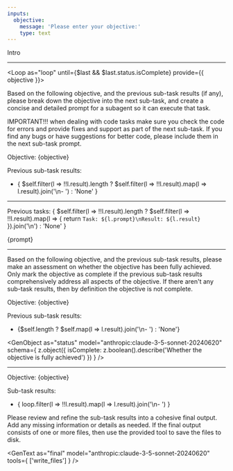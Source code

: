 ```yaml
---
inputs:
  objective:
    message: 'Please enter your objective:'
    type: text
---
```


Intro

---

<Loop
  as="loop"
  until={$last && $last.status.isComplete}
  provide={{ objective }}>

  Based on the following objective, and the previous sub-task results (if any), please break down the objective into the next sub-task, and create a concise and detailed prompt for a subagent so it can execute that task.

  IMPORTANT!!! when dealing with code tasks make sure you check the code for errors and provide fixes and support as part of the next sub-task. If you find any bugs or have suggestions for better code, please include them in the next sub-task prompt.

  Objective: {objective}

  Previous sub-task results:
  - { $self.filter(l => !!l.result).length ? $self.filter(l => !!l.result).map(l => l.result).join('\n- ') : 'None' }

  <GenText
    as="prompt"
    model="anthropic:claude-3-5-sonnet-20240620" />

  ---

  Previous tasks:
  {
    $self.filter(l => !!l.result).length ?
    $self.filter(l => !!l.result).map(l => {
      return `Task: ${l.prompt}\nResult: ${l.result}`
    }).join('\n') :
    'None'
  }

  {prompt}

  <GenText
    as="result"
    model="anthropic:claude-3-5-sonnet-20240620" />

  ---

  Based on the following objective, and the previous sub-task results, please make an assessment on whether the objective has been fully achieved. Only mark the objective as complete if the previous sub-task results comprehensively address all aspects of the objective. If there aren't any sub-task results, then by definition the objective is not complete.

  Objective: {objective}

  Previous sub-task results:
  - {$self.length ? $self.map(l => l.result).join('\n- ') : 'None'}

  <GenObject
    as="status"
    model="anthropic:claude-3-5-sonnet-20240620"
    schema={
      z.object({
        isComplete: z.boolean().describe('Whether the objective is fully achieved')
      })
    } />

</Loop>

---

Objective: {objective}

Sub-task results:
- { loop.filter(l => !!l.result).map(l => l.result).join('\n- ') }

Please review and refine the sub-task results into a cohesive final output. Add any missing information or details as needed. If the final output consists of one or more files, then use the provided tool to save the files to disk.

<GenText
  as="final"
  model="anthropic:claude-3-5-sonnet-20240620"
  tools={
    ['write_files']
  } />
